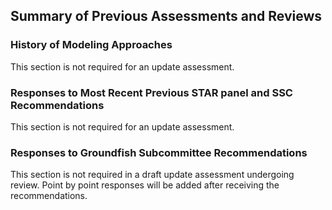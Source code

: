 ## Summary of Previous Assessments and Reviews
<!-- Sections are unlisted and unnumbered for the update -->

### History of Modeling Approaches{.unlisted .unnumbered}

This section is not required for an update assessment.

### Responses to Most Recent Previous STAR panel and SSC Recommendations{.unlisted .unnumbered}

This section is not required for an update assessment.

### Responses to Groundfish Subcommittee Recommendations{.unlisted .unnumbered}

This section is not required in a draft update assessment undergoing review.
Point by point responses will be added after receiving the recommendations.
